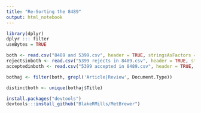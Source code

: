 ---
title: "Re-Sorting the 8489"
output: html_notebook
---

```{r loading libraries}
library(dplyr)
dplyr ::: filter
useBytes = TRUE
```

```{r read in CSVs}
both <- read.csv("8489 and 5399.csv", header = TRUE, stringsAsFactors = FALSE)
rejectsinboth <- read.csv("5399 rejects in 8489.csv", header = TRUE, stringsAsFactors = FALSE)
acceptedinboth <- read.csv("5399 accepted in 8489.csv", header = TRUE, stringsAsFactors = FALSE)
```

```{r filter for only articles and reviews}
bothaj <- filter(both, grepl('Article|Review', Document.Type))
```

```{r get rid of duplicates}
distinctboth <- unique(bothaj$Title)
```

```{r just trying to install MetBrewer}
install.packages("devtools")
devtools:::install_github("BlakeRMills/MetBrewer")
```

